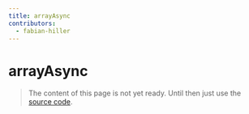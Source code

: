 ```yaml
---
title: arrayAsync
contributors:
  - fabian-hiller
---
```


# arrayAsync

> The content of this page is not yet ready. Until then just use the [source code](https://github.com/fabian-hiller/valibot/blob/main/library/src/schemas/array/arrayAsync.ts).
